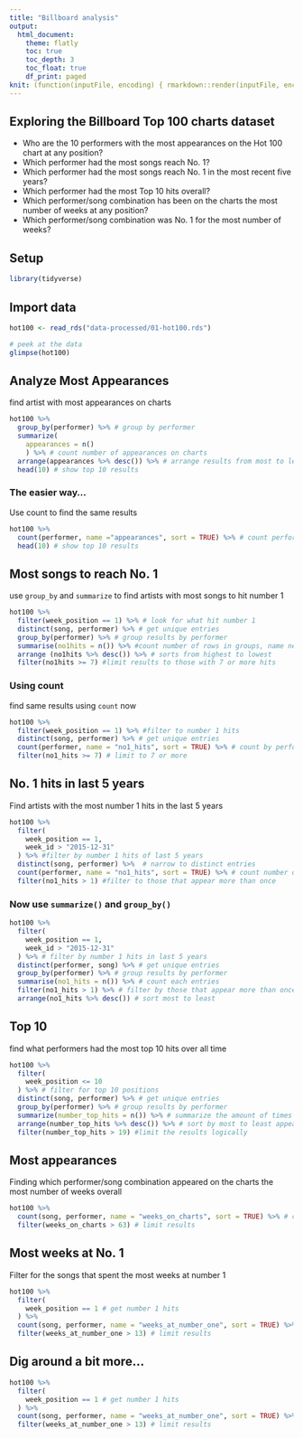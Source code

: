 ```yaml
---
title: "Billboard analysis"
output:
  html_document:
    theme: flatly
    toc: true
    toc_depth: 3
    toc_float: true
    df_print: paged
knit: (function(inputFile, encoding) { rmarkdown::render(inputFile, encoding = encoding, output_dir = "docs") })
---
```


## Exploring the Billboard Top 100 charts dataset

- Who are the 10 performers with the most appearances on the Hot 100 chart at any position?
- Which performer had the most songs reach No. 1?
- Which performer had the most songs reach No. 1 in the most recent five years?
- Which performer had the most Top 10 hits overall?
- Which performer/song combination has been on the charts the most number of weeks at any position?
- Which performer/song combination was No. 1 for the most number of weeks?

## Setup

```r
library(tidyverse)
```

## Import data

```r
hot100 <- read_rds("data-processed/01-hot100.rds")

# peek at the data
glimpse(hot100)
```

## Analyze Most Appearances

find artist with most appearances on charts

```r
hot100 %>% 
  group_by(performer) %>% # group by performer
  summarize(
    appearances = n()
    ) %>% # count number of appearances on charts
  arrange(appearances %>% desc()) %>% # arrange results from most to least appearances
  head(10) # show top 10 results
```

### The easier way...

Use count to find the same results

```r
hot100 %>% 
  count(performer, name ="appearances", sort = TRUE) %>% # count performers
  head(10) # show top 10 results
```

## Most songs to reach No. 1

use `group_by` and `summarize` to find artists with most songs to hit number 1

```r
hot100 %>% 
  filter(week_position == 1) %>% # look for what hit number 1
  distinct(song, performer) %>% # get unique entries
  group_by(performer) %>% # group results by performer
  summarise(no1hits = n()) %>% #count number of rows in groups, name new columns
  arrange (no1hits %>% desc()) %>% # sorts from highest to lowest
  filter(no1hits >= 7) #limit results to those with 7 or more hits
```

### Using count

find same results using `count` now

```r
hot100 %>% 
  filter(week_position == 1) %>% #filter to number 1 hits
  distinct(song, performer) %>% # get unique entries
  count(performer, name = "no1_hits", sort = TRUE) %>% # count by performer, sort top to bottom
  filter(no1_hits >= 7) # limit to 7 or more
```

## No. 1 hits in last 5 years

Find artists with the most number 1 hits in the last 5 years

```r
hot100 %>% 
  filter(
    week_position == 1,
    week_id > "2015-12-31"
  ) %>% #filter by number 1 hits of last 5 years
  distinct(song, performer) %>%  # narrow to distinct entries
  count(performer, name = "no1_hits", sort = TRUE) %>% # count number of entries
  filter(no1_hits > 1) #filter to those that appear more than once
```

### Now use `summarize()` and `group_by()`

```r
hot100 %>% 
  filter(
    week_position == 1,
    week_id > "2015-12-31"
  ) %>% # filter by number 1 hits in last 5 years
  distinct(performer, song) %>% # get unique entries
  group_by(performer) %>% # group results by performer
  summarise(no1_hits = n()) %>% # count each entries
  filter(no1_hits > 1) %>% # filter by those that appear more than once
  arrange(no1_hits %>% desc()) # sort most to least
```

## Top 10

find what performers had the most top 10 hits over all time

```r
hot100 %>% 
  filter(
    week_position <= 10
  ) %>% # filter for top 10 positions
  distinct(song, performer) %>% # get unique entries
  group_by(performer) %>% # group results by performer
  summarize(number_top_hits = n()) %>% # summarize the amount of times each artist appeared on top ten
  arrange(number_top_hits %>% desc()) %>% # sort by most to least appearances
  filter(number_top_hits > 19) #limit the results logically
```

## Most appearances

Finding which performer/song combination appeared on the charts the most number of weeks overall

```r
hot100 %>% 
  count(song, performer, name = "weeks_on_charts", sort = TRUE) %>% # count times performer/song grouping appears
  filter(weeks_on_charts > 63) # limit results
```

## Most weeks at No. 1

Filter for the songs that spent the most weeks at number 1

```r
hot100 %>% 
  filter(
    week_position == 1 # get number 1 hits
  ) %>% 
  count(song, performer, name = "weeks_at_number_one", sort = TRUE) %>% # count times songs appeared at the position
  filter(weeks_at_number_one > 13) # limit results
```

## Dig around a bit more...

```r
hot100 %>% 
  filter(
    week_position == 1 # get number 1 hits
  ) %>% 
  count(song, performer, name = "weeks_at_number_one", sort = TRUE) %>% # count times songs appeared at the position
  filter(weeks_at_number_one > 13) # limit results
```
